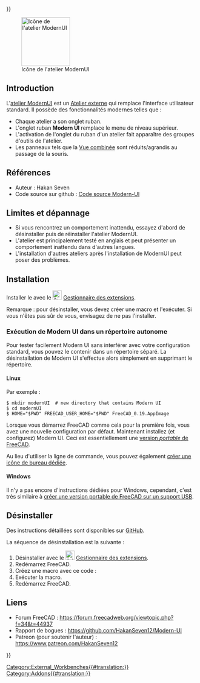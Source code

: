 <languages/>
{{UnfinishedDocu{{#translation:}}}}

[[Image:ModernUI_workbench_icon.svg|thumb|128px|Icône de l'atelier ModernUI]]

{{TOCright}}

== Introduction ==

L'[[ModernUI_Workbench/fr|atelier ModernUI]] est un [[External_workbenches|Atelier externe]] qui remplace l'interface utilisateur standard. Il possède des fonctionnalités modernes telles que :
* Chaque atelier a son onglet ruban.
* L'onglet ruban '''Modern UI''' remplace le menu de niveau supérieur.
* L'activation de l'onglet du ruban d'un atelier fait apparaître des groupes d'outils de l'atelier.
* Les panneaux tels que la [[Combo_view/fr|Vue combinée]] sont réduits/agrandis au passage de la souris.

<span id="References"></span>
== Références ==

* Auteur : Hakan Seven
* Code source sur github : [https://github.com/HakanSeven12/Modern-UI Code source Modern-UI]

<span id="Limitations_and_Troubleshooting"></span>
== Limites et dépannage ==

* Si vous rencontrez un comportement inattendu, essayez d'abord de désinstaller puis de réinstaller l'atelier ModernUI.
* L'atelier est principalement testé en anglais et peut présenter un comportement inattendu dans d'autres langues.
* L'installation d'autres ateliers après l'installation de ModernUI peut poser des problèmes.

<span id="Install"></span>
==Installation==

Installer le avec le [[Image:Std_AddonMgr.svg|24px]] [[Std_AddonMgr/fr|Gestionnaire des extensions]].

Remarque : pour désinstaller, vous devez créer une macro et l'exécuter. Si vous n'êtes pas sûr de vous, envisagez de ne pas l'installer.

<span id="Running_Modern_UI_in_a_self-contained_directory"></span>
=== Exécution de Modern UI dans un répertoire autonome ===

Pour tester facilement Modern UI sans interférer avec votre configuration standard, vous pouvez le contenir dans un répertoire séparé. La désinstallation de Modern UI s'effectue alors simplement en supprimant le répertoire. {{Version/fr|0.19}}

==== Linux ====

Par exemple :

<pre>
$ mkdir modernUI  # new directory that contains Modern UI
$ cd modernUI
$ HOME="$PWD" FREECAD_USER_HOME="$PWD" FreeCAD_0.19.AppImage
</pre>

Lorsque vous démarrez FreeCAD comme cela pour la première fois, vous avez une nouvelle configuration par défaut. Maintenant installez (et configurez) Modern UI. Ceci est essentiellement une [[Download/fr#Note_aux_utilisateurs_de_GNU.2FLinux|version ''portable'' de FreeCAD]].

Au lieu d'utiliser la ligne de commande, vous pouvez également [[Start_up_and_Configuration/fr#D.C3.A9marrage_de_FreeCAD_.C3.A0_partir_du_bureau|créer une icône de bureau dédiée]].

==== Windows ====

Il n'y a pas encore d'instructions dédiées pour Windows, cependant, c'est très similaire à [[Start_up_and_Configuration/fr#D.C3.A9marrage_de_FreeCAD_.C3.A0_partir_d.27un_medium_USB|créer une version portable de FreeCAD sur un support USB]].

<span id="Uninstall"></span>
== Désinstaller ==

Des instructions détaillées sont disponibles sur [https://github.com/HakanSeven12/Modern-UI#uninstallation GitHub].

La séquence de désinstallation est la suivante :
# Désinstaller avec le [[Image:AddonManager.svg|24px|link=Std_AddonMgr]] [[Std_AddonMgr/fr|Gestionnaire des extensions]].
# Redémarrez FreeCAD.
# Créez une macro avec ce code :{{Code|code=
from PySide2 import QtCore, QtGui, QtWidgets
mw = FreeCADGui.getMainWindow()
mw.menuBar().show()
 
WBList = FreeCADGui.listWorkbenches()
for WB in WBList:
    FreeCADGui.activateWorkbench(WB)
    for tb in mw.findChildren(QtWidgets.QToolBar):
        tb.show()
}}
# Exécuter la macro.
# Redémarrez FreeCAD.

<span id="Links"></span>
== Liens ==

* Forum FreeCAD : https://forum.freecadweb.org/viewtopic.php?f=34&t=44937
* Rapport de bogues : https://github.com/HakanSeven12/Modern-UI
* Patreon (pour soutenir l'auteur) : https://www.patreon.com/HakanSeven12


{{Userdocnavi{{#translation:}}}}
[[Category:External_Workbenches{{#translation:}}]]
[[Category:Addons{{#translation:}}]]